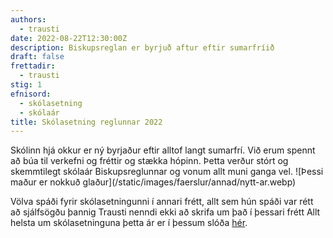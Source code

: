 ```yaml
---
authors:
  - trausti
date: 2022-08-22T12:30:00Z
description: Biskupsreglan er byrjuð aftur eftir sumarfríið
draft: false
frettadir:
  - trausti
stig: 1
efnisord:
  - skólasetning
  - skólaár
title: Skólasetning reglunnar 2022
---
```


<Grid>
  <GridItem>
    Skólinn hjá okkur er ný byrjaður eftir alltof langt sumarfrí. Við erum
    spennt að búa til verkefni og fréttir og stækka hópinn. Þetta verður stórt
    og skemmtilegt skólaár Biskupsreglunnar og vonum allt muni ganga vel.
  </GridItem>
  <GridItem>
    ![Þessi maður er nokkuð glaður](/static/images/faerslur/annad/nytt-ar.webp)
  </GridItem>
</Grid>

Völva spáði fyrir skólasetningunni í annari frétt, allt sem hún spáði var rétt að sjálfsögðu þannig Trausti nenndi ekki að skrifa um það í þessari frétt
Allt helsta um skólasetninguna þetta ár er í þessum slóða [hér](/frettir/Völvuspá-2022).
